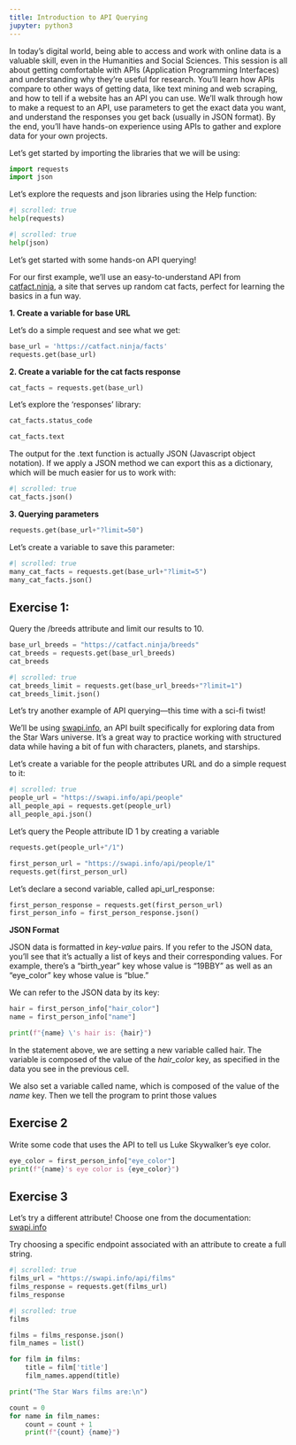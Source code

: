 ```yaml
---
title: Introduction to API Querying
jupyter: python3
---
```



In today’s digital world, being able to access and work with online data is a valuable skill, even in the Humanities and Social Sciences. This session is all about getting comfortable with APIs (Application Programming Interfaces) and understanding why they’re useful for research. You’ll learn how APIs compare to other ways of getting data, like text mining and web scraping, and how to tell if a website has an API you can use. We’ll walk through how to make a request to an API, use parameters to get the exact data you want, and understand the responses you get back (usually in JSON format). By the end, you’ll have hands-on experience using APIs to gather and explore data for your own projects.


Let's get started by importing the libraries that we will be using:

```python
import requests
import json 
```

Let’s explore the requests and json libraries using the Help function:

```python
#| scrolled: true
help(requests)
```

```python
#| scrolled: true
help(json)
```

Let’s get started with some hands-on API querying!

For our first example, we’ll use an easy-to-understand API from [catfact.ninja](https://catfact.ninja), a site that serves up random cat facts, perfect for learning the basics in a fun way.

**1. Create a variable for base URL**

Let's do a simple request and see what we get:

```python
base_url = 'https://catfact.ninja/facts'
requests.get(base_url)
```

**2. Create a variable for the cat facts response**

```python
cat_facts = requests.get(base_url)
```

Let's explore the ‘responses’ library:

```python
cat_facts.status_code
```

```python
cat_facts.text
```

The output for the .text function is actually JSON (Javascript object notation). If we apply a JSON method we can export this as a dictionary, which will be much easier for us to work with:

```python
#| scrolled: true
cat_facts.json()
```

**3. Querying parameters**

```python
requests.get(base_url+"?limit=50")
```

Let's create a variable to save this parameter: 

```python
#| scrolled: true
many_cat_facts = requests.get(base_url+"?limit=5")
many_cat_facts.json()
```

## Exercise 1:

Query the /breeds attribute and limit our results to 10.

```python
base_url_breeds = "https://catfact.ninja/breeds"
cat_breeds = requests.get(base_url_breeds)
cat_breeds
```

```python
#| scrolled: true
cat_breeds_limit = requests.get(base_url_breeds+"?limit=1")
cat_breeds_limit.json()
```

Let’s try another example of API querying—this time with a sci-fi twist!

We’ll be using [swapi.info](https://swapi.info/), an API built specifically for exploring data from the Star Wars universe. It’s a great way to practice working with structured data while having a bit of fun with characters, planets, and starships.

Let’s create a variable for the people attributes URL and do a simple request to it:

```python
#| scrolled: true
people_url = "https://swapi.info/api/people"
all_people_api = requests.get(people_url)
all_people_api.json()
```

Let’s query the People attribute ID 1 by creating a variable

```python
requests.get(people_url+"/1")
```

```python
first_person_url = "https://swapi.info/api/people/1"
requests.get(first_person_url)
```

Let's declare a second variable, called api_url_response:

```python
first_person_response = requests.get(first_person_url)
first_person_info = first_person_response.json()
```

**JSON Format**

JSON data is formatted in *key-value* pairs. If you refer to the JSON data, you'll see that it's actually a list of keys and their corresponding values. For example, there's a "birth_year" key whose value is "19BBY" as well as an "eye_color" key whose value is "blue."


We can refer to the JSON data by its key:

```python
hair = first_person_info["hair_color"]
name = first_person_info["name"]

print(f"{name} \'s hair is: {hair}")
```

In the statement above, we are setting a new variable called hair. The variable is composed of the value of the *hair_color* key, as specified in the data you see in the previous cell.


We also set a variable called name, which is composed of the value of the *name* key. Then we tell the program to print those values

## Exercise 2
Write some code that uses the API to tell us Luke Skywalker's eye color.

```python
eye_color = first_person_info["eye_color"]
print(f"{name}'s eye color is {eye_color}")
```

## Exercise 3

Let’s try a different attribute! Choose one from the documentation: [swapi.info](https://swapi.info/)

Try choosing a specific endpoint associated with an attribute to create a full string.

```python
#| scrolled: true
films_url = "https://swapi.info/api/films"
films_response = requests.get(films_url)
films_response
```

```python
#| scrolled: true
films
```

```python
films = films_response.json()
film_names = list()

for film in films:
    title = film['title']
    film_names.append(title)

print("The Star Wars films are:\n")

count = 0
for name in film_names:
    count = count + 1
    print(f"{count} {name}")
```

